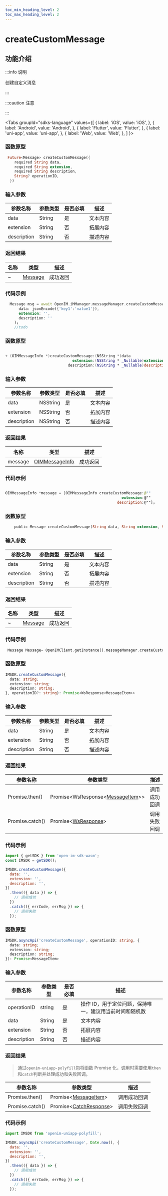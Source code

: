 ```yaml
---
toc_min_heading_level: 2
toc_max_heading_level: 2
---
```


# createCustomMessage

## 功能介绍

:::info 说明

创建自定义消息

:::

:::caution 注意

:::

<Tabs
groupId="sdks-language"
values={[
{ label: 'iOS', value: 'iOS', },
{ label: 'Android', value: 'Android', },
{ label: 'Flutter', value: 'Flutter', },
{ label: 'uni-app', value: 'uni-app', },
{ label: 'Web', value: 'Web', },
]
}>

<TabItem value="Flutter">

### 函数原型

```dart showLineNumbers
 Future<Message> createCustomMessage({
    required String data,
    required String extension,
    required String description,
    String? operationID,
  })
```

### 输入参数

| 参数名称    | 参数类型 | 是否必填 | 描述     |
| ----------- | -------- | -------- | -------- |
| data        | String   | 是       | 文本内容 |
| extension   | String   | 否       | 拓展内容 |
| description | String   | 否       | 描述内容 |

### 返回结果

| 名称 | 类型                                               | 描述     |
| ---- | -------------------------------------------------- | -------- |
| ~    | [Message](docs/sdks/class/message/messageInfo.mdx) | 成功返回 |

### 代码示例

```dart showLineNumbers
  Message msg = await OpenIM.iMManager.messageManager.createCustomMessage(
      data: jsonEncode({'key1':'value1'}),
      extension: '',
      description: ''
    );
    //todo
```

</TabItem>

<TabItem value="iOS">

### 函数原型

```swift showLineNumbers

+ (OIMMessageInfo *)createCustomMessage:(NSString *)data
                              extension:(NSString * _Nullable)extension
                            description:(NSString * _Nullable)description;

```

### 输入参数

| 参数名称    | 参数类型 | 是否必填 | 描述     |
| ----------- | -------- | -------- | -------- |
| data        | NSString | 是       | 文本内容 |
| extension   | NSString | 否       | 拓展内容 |
| description | NSString | 否       | 描述内容 |

### 返回结果

| 名称    | 类型                                                      | 描述     |
| ------- | --------------------------------------------------------- | -------- |
| message | [OIMMessageInfo](docs/sdks/class/message/messageInfo.mdx) | 成功返回 |

### 代码示例

```swift showLineNumbers

OIMMessageInfo *message = [OIMMessageInfo createCustomMessage:@""
                                                    extension:@""
                                                  description:@""];

```

</TabItem>

<TabItem value="Android">

### 函数原型

```dart showLineNumbers
    public Message createCustomMessage(String data, String extension, String description)
```

### 输入参数

| 参数名称    | 参数类型 | 是否必填 | 描述     |
| ----------- | -------- | -------- | -------- |
| data        | String   | 是       | 文本内容 |
| extension   | String   | 否       | 拓展内容 |
| description | String   | 否       | 描述内容 |

### 返回结果

| 名称 | 类型                                               | 描述     |
| ---- | -------------------------------------------------- | -------- |
| ~    | [Message](docs/sdks/class/message/messageInfo.mdx) | 成功返回 |

### 代码示例

```dart showLineNumbers
 Message Message= OpenIMClient.getInstance().messageManager.createCustomMessage(data,  extension,  description);
```

</TabItem>

<TabItem value="Web">

### 函数原型

```ts showLineNumbers
IMSDK.createCustomMessage({
  data: string;
  extension: string;
  description: string;
}, operationID?: string): Promise<WsResponse<MessageItem>>
```

### 输入参数

| 参数名称    | 参数类型 | 是否必填 | 描述     |
| ----------- | -------- | -------- | -------- |
| data        | String   | 是       | 文本内容 |
| extension   | String   | 否       | 拓展内容 |
| description | String   | 否       | 描述内容 |

### 返回结果

| 参数名称        | 参数类型                                                                     | 描述         |
| --------------- | ---------------------------------------------------------------------------- | ------------ |
| Promise.then()  | Promise<WsResponse<[MessageItem](docs/sdks/class/message/messageInfo.mdx)>\> | 调用成功回调 |
| Promise.catch() | Promise<[WsResponse](docs/sdks/class/response.mdx)\>                         | 调用失败回调 |

### 代码示例

```js showLineNumbers
import { getSDK } from 'open-im-sdk-wasm';
const IMSDK = getSDK();

IMSDK.createCustomMessage({
  data: '',
  extension: '',
  description: '',
})
  .then(({ data }) => {
    // 调用成功
  })
  .catch(({ errCode, errMsg }) => {
    // 调用失败
  });
```

</TabItem>

<TabItem value="uni-app">

### 函数原型

```ts showLineNumbers
IMSDK.asyncApi('createCustomMessage', operationID: string, {
  data: string;
  extension: string;
  description: string;
}): Promise<MessageItem>
```

### 输入参数

| 参数名称    | 参数类型 | 是否必填 | 描述                                                    |
| ----------- | -------- | -------- | ------------------------------------------------------- |
| operationID | string   | 是       | 操作 ID，用于定位问题，保持唯一，建议用当前时间和随机数 |
| data        | String   | 是       | 文本内容                                                |
| extension   | String   | 否       | 拓展内容                                                |
| description | String   | 否       | 描述内容                                                |

### 返回结果

> 通过`openim-uniapp-polyfill`包将函数 Promise 化，调用时需要使用`then`和`catch`判断并处理成功和失败回调。

| 参数名称        | 参数类型                                                         | 描述         |
| --------------- | ---------------------------------------------------------------- | ------------ |
| Promise.then()  | Promise<[MessageItem](docs/sdks/class/message/messageInfo.mdx)\> | 调用成功回调 |
| Promise.catch() | Promise<[CatchResponse](docs/sdks/class/response.mdx)\>          | 调用失败回调 |

### 代码示例

```js showLineNumbers
import IMSDK from 'openim-uniapp-polyfill';

IMSDK.asyncApi('createCustomMessage', Date.now(), {
  data: '',
  extension: '',
  description: '',
})
  .then(({ data }) => {
    // 调用成功
  })
  .catch(({ errCode, errMsg }) => {
    // 调用失败
  });
```

</TabItem>

</Tabs>
